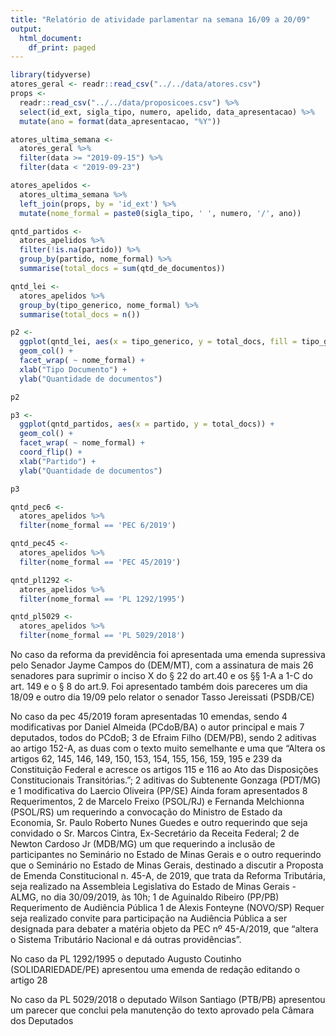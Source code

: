```yaml
---
title: "Relatório de atividade parlamentar na semana 16/09 a 20/09"
output:
  html_document:
    df_print: paged
---
```


```r
library(tidyverse)
atores_geral <- readr::read_csv("../../data/atores.csv")
props <- 
  readr::read_csv("../../data/proposicoes.csv") %>% 
  select(id_ext, sigla_tipo, numero, apelido, data_apresentacao) %>% 
  mutate(ano = format(data_apresentacao, "%Y"))

atores_ultima_semana <-
  atores_geral %>%  
  filter(data >= "2019-09-15") %>% 
  filter(data < "2019-09-23")

atores_apelidos <-
  atores_ultima_semana %>% 
  left_join(props, by = 'id_ext') %>% 
  mutate(nome_formal = paste0(sigla_tipo, ' ', numero, '/', ano)) 

qntd_partidos <-
  atores_apelidos %>% 
  filter(!is.na(partido)) %>% 
  group_by(partido, nome_formal) %>% 
  summarise(total_docs = sum(qtd_de_documentos))

qntd_lei <-
  atores_apelidos %>% 
  group_by(tipo_generico, nome_formal) %>% 
  summarise(total_docs = n())

p2 <- 
  ggplot(qntd_lei, aes(x = tipo_generico, y = total_docs, fill = tipo_generico)) +
  geom_col() + 
  facet_wrap( ~ nome_formal) + 
  xlab("Tipo Documento") +
  ylab("Quantidade de documentos")

p2

p3 <-
  ggplot(qntd_partidos, aes(x = partido, y = total_docs)) + 
  geom_col() + 
  facet_wrap( ~ nome_formal) + 
  coord_flip() + 
  xlab("Partido") +
  ylab("Quantidade de documentos")

p3

qntd_pec6 <-
  atores_apelidos %>% 
  filter(nome_formal == 'PEC 6/2019')

qntd_pec45 <-
  atores_apelidos %>% 
  filter(nome_formal == 'PEC 45/2019') 

qntd_pl1292 <-
  atores_apelidos %>% 
  filter(nome_formal == 'PL 1292/1995') 

qntd_pl5029 <-
  atores_apelidos %>% 
  filter(nome_formal == 'PL 5029/2018') 

```


No caso da reforma da previdência foi apresentada uma emenda supressiva pelo Senador Jayme Campos do (DEM/MT), com a assinatura de mais 26 senadores para suprimir o inciso X do § 22 do art.40 e os §§ 1-A a 1-C do art. 149 e o § 8 do art.9.
Foi apresentado também dois pareceres um dia 18/09 e outro dia 19/09 pelo relator o senador Tasso Jereissati (PSDB/CE)

No caso da pec 45/2019 foram apresentadas 10 emendas, 
sendo 4 modificativas por Daniel Almeida (PCdoB/BA) o autor principal e mais 7 deputados, todos do PCdoB;
 3 de Efraim Filho (DEM/PB), sendo 2 aditivas ao artigo 152-A, as duas com o texto muito semelhante e uma que 
“Altera os artigos 62, 145, 146, 149, 150, 153, 154, 155,
156, 159, 195 e 239 da Constituição Federal e acresce os
artigos 115 e 116 ao Ato das Disposições Constitucionais
Transitórias.”; 
2 aditivas do Subtenente Gonzaga (PDT/MG) e 1 modificativa do Laercio Oliveira (PP/SE)
Ainda foram apresentados 8 Requerimentos,
 2 de Marcelo Freixo (PSOL/RJ) e Fernanda Melchionna (PSOL/RS) um requerindo a convocação do Ministro de Estado da Economia, Sr. Paulo Roberto Nunes Guedes e outro requerindo que seja convidado o Sr. Marcos Cintra, Ex-Secretário da Receita Federal; 
2 de Newton Cardoso Jr (MDB/MG) um que requerindo a inclusão de participantes no Seminário no Estado de Minas Gerais e o outro requerindo que o Seminário no Estado de Minas Gerais, destinado a discutir a Proposta de Emenda Constitucional n. 45-A, de 2019, que trata da Reforma Tributária, seja realizado na Assembleia Legislativa do Estado de Minas Gerais - ALMG, no dia 30/09/2019, às 10h; 
1 de Aguinaldo Ribeiro (PP/PB) 	Requerimento de Audiência Pública
1 de Alexis Fonteyne (NOVO/SP) Requer seja realizado convite para participação na Audiência Pública a ser designada para debater a matéria objeto da PEC nº 45-A/2019, que "altera o Sistema Tributário Nacional e dá outras providências".

No caso da PL 1292/1995 o deputado Augusto Coutinho (SOLIDARIEDADE/PE) apresentou uma emenda de redação editando o artigo 28

No caso da PL 5029/2018 o deputado Wilson Santiago (PTB/PB) apresentou um parecer que conclui pela manutenção do texto aprovado pela Câmara dos Deputados